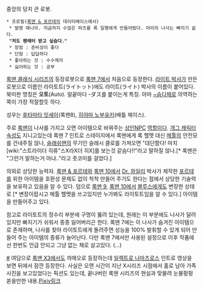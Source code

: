 {{{#!HTML
<img src="http://drive.google.com/uc?export=view&id=0B0YkbErjF1znV25vWGNFSDVSUUE" width=400/>
}}}
중앙의 덩치 큰 로봇.

 * 프로필([[록맨 & 포르테]]의 데이터베이스에서)
  * 발명 매니아. 지금까지 수많은 파츠를 록 일행에게 만들어줬다. 머리의 나사는 빠지기 쉽다.
  '''"저도 팬레터 받고 싶슴다."'''
  * 장점 : 준비성이 좋다
  * 단점 : 답답하다
  * 좋아하는 것 : 수수께끼 
  * 싫어하는 것 : 공부

[[록맨 클래식 시리즈]]의 등장로봇으로 [[록맨 7]]에서 처음으로 등장한다. [[라이트 박사]]가 만든 로봇으로 이름인 라이토트(ライトット)에도 라이트(ライト) 박사의 이름이 붙어있다.  북미판 명칭은 '''오토'''(Auto). 말끝마다  -ダス를 붙이는게 특징. 아마 [[~슴다]]체로 의역하는 쪽이 가장 적절할듯 하다.

성우는 [[후타마타 잇세이]](록맨8), [[히야마 노부유키]](배틀 체이스).

주로 [[록맨]]이 나사를 가지고 오면 아이템으로 바꿔주는 [[상인]][[NPC]] [[역할]]이다.  [[개그 캐릭터]]속성도 지니고있는데 록맨 7 인트로 스테이지에서 록맨에게 록 헬멧 대신 [[메툴]]의 안전모를 건네주질 않나, [[슬래쉬맨]]의 무기인 슬래시 클로를 가져오면 "대단함다! 마치 [wiki:"스트라이더 히류"스X라X더 히X]를 보는것 같슴다!!"라고 말하질 않나.[* 록맨은 "그런거 말하는거 아냐.."라고 츳코미를 걸었다.]

의외로 상당한 능력자. [[록맨 & 포르테]]와 [[록맨 10]]에서 [[Dr. 와일리]] 박사가 제작한 [[포르테]]를 위한 아이템을 호환성 문제도 없이 척척 만들어 주기도 한다는 점에서 상당한 기술력을 보유하고 있음을 알 수 있다. 덤으로 [[록맨 9]], [[록맨 10]]에서 [[블루스]]에게도 변장한 상태로 [* 변장이랍시고 메툴 헬멧을 쓰고있지만 누가봐도 라이토트임을 알 수 있다.] 아이템을 만들어주고 있다.

참고로 라이토트의 정수리 부분에 구멍이 뚫려 있는데, 원래는 이 부분에도 나사가 달려 있지만 빠지기가 쉬워서 종종 잃어버리곤 한다. 록맨 7에는 이 나사가 숨겨진 아이템으로 존재하며, 나사를 찾아 라이토트에게 돌려주면 성능을 100% 발휘할 수 있게 되어 만들어 주는 아이템의 종류가 늘어난다. 다만 록맨 7에서만 사용된 설정으로 이후 작품에선 한번도 언급 안되고 그냥 없는 채로 살고있다. (…)

{{{#!HTML
<img src="http://drive.google.com/uc?export=view&id=0B0YkbErjF1znVHB1VVFJUlQzQTA" width=300 />
}}}[http://images.wikia.com/megaman/images/e/e0/Auto%27s_cameo_in_X3.png?width=450 #]
여담으로 [[록맨 X3]]에서도 까메오로 등장하는데 [[일렉트로 나마즈로스]] 인트로 영상을 보면 뒤에서 잠깐 등장한다. 사실은 오랜 시간이 지난 X시리즈 시점에서 홀로 남아 가족사진을 보고있었다는 픽션도 있는데, 끝나버린 록맨 시리즈의 현실과 맞물려 눈물펑펑 쏟을만한 내용.[http://www.pixiv.net/member_illust.php?mode=medium&illust_id=43649318 Pixiv링크]
